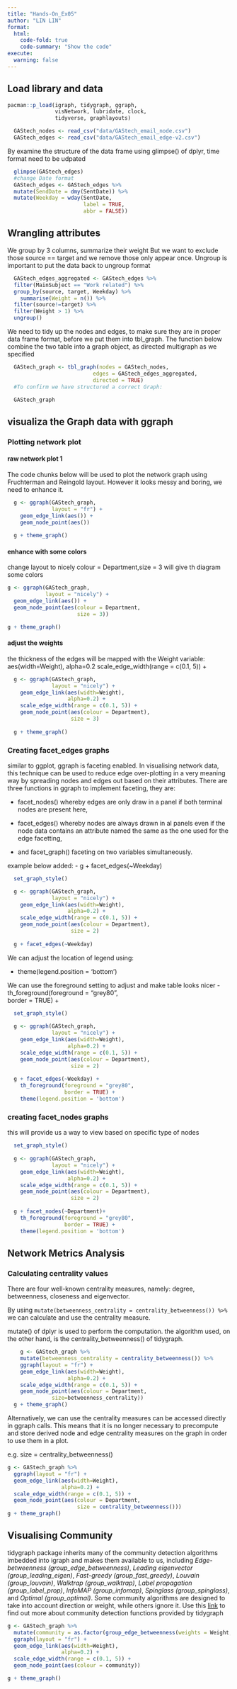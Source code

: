 ```yaml
---
title: "Hands-On_Ex05"
author: "LIN LIN"
format:
  html: 
    code-fold: true
    code-summary: "Show the code"
execute:
  warning: false
---
```


## Load library and data

```r
pacman::p_load(igraph, tidygraph, ggraph, 
               visNetwork, lubridate, clock,
               tidyverse, graphlayouts)
```

```r
  GAStech_nodes <- read_csv("data/GAStech_email_node.csv")
  GAStech_edges <- read_csv("data/GAStech_email_edge-v2.csv")
```

By examine the structure of the data frame using glimpse() of dplyr, time format need to be udpated

```r
  glimpse(GAStech_edges)
  #change Date format
  GAStech_edges <- GAStech_edges %>%
  mutate(SendDate = dmy(SentDate)) %>%
  mutate(Weekday = wday(SentDate,
                        label = TRUE,
                        abbr = FALSE))
```

## Wrangling attributes

We group by 3 columns, summarize their weight But we want to exclude those source == target and we remove those only appear once. Ungroup is important to put the data back to ungroup format

```r
  GAStech_edges_aggregated <- GAStech_edges %>%
  filter(MainSubject == "Work related") %>%
  group_by(source, target, Weekday) %>%
    summarise(Weight = n()) %>%
  filter(source!=target) %>%
  filter(Weight > 1) %>%
  ungroup()
```

We need to tidy up the nodes and edges, to make sure they are in proper data frame format, before we put them into tbl_graph. The function below combine the two table into a graph object, as directed multigraph as we specified

```r
  GAStech_graph <- tbl_graph(nodes = GAStech_nodes,
                           edges = GAStech_edges_aggregated, 
                           directed = TRUE)
  #To confirm we have structured a correct Graph:

  GAStech_graph 
```

## visualiza the Graph data with ggraph

### Plotting network plot

#### raw network plot 1

The code chunks below will be used to plot the network graph using Fruchterman and Reingold layout. However it looks messy and boring, we need to enhance it.

```r
  g <- ggraph(GAStech_graph, 
              layout = "fr") +
    geom_edge_link(aes()) +
    geom_node_point(aes())
  
  g + theme_graph()
```

#### enhance with some colors

change layout to nicely colour = Department,size = 3 will give th diagram some colors

```r
g <- ggraph(GAStech_graph, 
            layout = "nicely") + 
  geom_edge_link(aes()) +
  geom_node_point(aes(colour = Department, 
                      size = 3))

g + theme_graph()
```

#### adjust the weights

the thickness of the edges will be mapped with the Weight variable: aes(width=Weight), alpha=0.2 scale_edge_width(range = c(0.1, 5)) +

```r
  g <- ggraph(GAStech_graph, 
              layout = "nicely") +
    geom_edge_link(aes(width=Weight), 
                   alpha=0.2) +
    scale_edge_width(range = c(0.1, 5)) +
    geom_node_point(aes(colour = Department), 
                    size = 3)
  
  g + theme_graph()
```

### Creating facet_edges graphs

similar to ggplot, ggraph is faceting enabled. In visualising network data, this technique can be used to reduce edge over-plotting in a very meaning way by spreading nodes and edges out based on their attributes. There are three functions in ggraph to implement faceting, they are:

-   facet_nodes() whereby edges are only draw in a panel if both terminal nodes are present here,

-   facet_edges() whereby nodes are always drawn in al panels even if the node data contains an attribute named the same as the one used for the edge facetting,

-   and facet_graph() faceting on two variables simultaneously.

example below added: - g + facet_edges(\~Weekday)

```r
  set_graph_style()

  g <- ggraph(GAStech_graph, 
              layout = "nicely") + 
    geom_edge_link(aes(width=Weight), 
                   alpha=0.2) +
    scale_edge_width(range = c(0.1, 5)) +
    geom_node_point(aes(colour = Department), 
                    size = 2)
  
  g + facet_edges(~Weekday)
```

We can adjust the location of legend using:

-   theme(legend.position = 'bottom')

We can use the foreground setting to adjust and make table looks nicer - th_foreground(foreground = "grey80",\
border = TRUE) +

```r
  set_graph_style() 
  
  g <- ggraph(GAStech_graph, 
              layout = "nicely") + 
    geom_edge_link(aes(width=Weight), 
                   alpha=0.2) +
    scale_edge_width(range = c(0.1, 5)) +
    geom_node_point(aes(colour = Department), 
                    size = 2)
    
  g + facet_edges(~Weekday) +
    th_foreground(foreground = "grey80",  
                  border = TRUE) +
    theme(legend.position = 'bottom')
```

### creating facet_nodes graphs

this will provide us a way to view based on specific type of nodes

```r
  set_graph_style()
  
  g <- ggraph(GAStech_graph, 
              layout = "nicely") + 
    geom_edge_link(aes(width=Weight), 
                   alpha=0.2) +
    scale_edge_width(range = c(0.1, 5)) +
    geom_node_point(aes(colour = Department), 
                    size = 2)
    
  g + facet_nodes(~Department)+
    th_foreground(foreground = "grey80",  
                  border = TRUE) +
    theme(legend.position = 'bottom')
```

## Network Metrics Analysis

### Calculating centrality values

There are four well-known centrality measures, namely: degree, betweenness, closeness and eigenvector.

By using `mutate(betweenness_centrality = centrality_betweenness()) %>%` we can calculate and use the centrality measure.

mutate() of dplyr is used to perform the computation. the algorithm used, on the other hand, is the centrality_betweenness() of tidygraph.

```r
    g <- GAStech_graph %>%
    mutate(betweenness_centrality = centrality_betweenness()) %>%
    ggraph(layout = "fr") + 
    geom_edge_link(aes(width=Weight), 
                   alpha=0.2) +
    scale_edge_width(range = c(0.1, 5)) +
    geom_node_point(aes(colour = Department,
              size=betweenness_centrality))
  g + theme_graph()
```

Alternatively, we can use the centrality measures can be accessed directly in ggraph calls. This means that it is no longer necessary to precompute and store derived node and edge centrality measures on the graph in order to use them in a plot.

e.g. size = centrality_betweenness()

```r
g <- GAStech_graph %>%
  ggraph(layout = "fr") + 
  geom_edge_link(aes(width=Weight), 
                 alpha=0.2) +
  scale_edge_width(range = c(0.1, 5)) +
  geom_node_point(aes(colour = Department, 
                      size = centrality_betweenness()))
g + theme_graph()
```

## Visualising Community

tidygraph package inherits many of the community detection algorithms imbedded into igraph and makes them available to us, including *Edge-betweenness (group_edge_betweenness)*, *Leading eigenvector (group_leading_eigen)*, *Fast-greedy (group_fast_greedy)*, *Louvain (group_louvain)*, *Walktrap (group_walktrap)*, *Label propagation (group_label_prop)*, *InfoMAP (group_infomap)*, *Spinglass (group_spinglass)*, and *Optimal (group_optimal)*. Some community algorithms are designed to take into account direction or weight, while others ignore it. Use this [link](https://tidygraph.data-imaginist.com/reference/group_graph.html) to find out more about community detection functions provided by tidygraph



```r
g <- GAStech_graph %>%
  mutate(community = as.factor(group_edge_betweenness(weights = Weight, directed = TRUE))) %>%
  ggraph(layout = "fr") + 
  geom_edge_link(aes(width=Weight), 
                 alpha=0.2) +
  scale_edge_width(range = c(0.1, 5)) +
  geom_node_point(aes(colour = community))  

g + theme_graph()
```